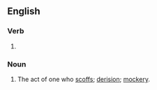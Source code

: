==English==

===Verb===
{{head|en|present participle}}

# {{present participle of|scoff|lang=en|nocat=1}}

===Noun===
{{en-noun}}

# The act of one who [[scoff]]s; [[derision]]; [[mockery]].